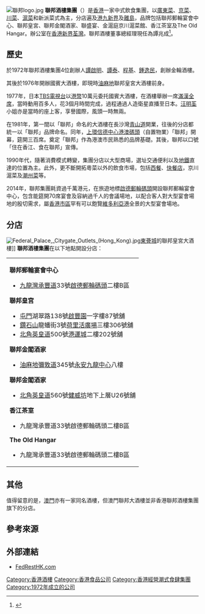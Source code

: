 {{noteTA
|1=zh-hans:荷里活广场;zh-hant:荷里活廣場
}}
[[File:聯邦logo.jpg|right]]
'''聯邦酒樓集團'''（{{lang-en|Federal Restaurant Group}}）是[[香港|香港]]一家中式飲食集團，以[[廣東菜|廣東菜]]、[[京菜|京菜]]、[[川菜|川菜]]、[[滬菜|滬菜]]和新派菜式為主，分店遍及[[香港島|港]][[九龍|九]][[新界|新界]]及[[離島|離島]]，品牌包括聯邦郵輪宴會中心、聯邦皇宮、聯邦金閣酒家、聯盛宴、金滬庭京川滬菜館、香江茶室及The Old Hangar。辦公室在[[香港|香港]][[新界|新界]][[荃灣|荃灣]]。聯邦酒樓董事總經理現任為譚兆成<ref>{{Cite web |url=https://www.hk01.com/%E7%A4%BE%E6%9C%83%E6%96%B0%E8%81%9E/486769/%E9%A3%9F%E8%82%86%E6%92%A4%E9%8A%B7%E6%AF%8F%E6%9E%B1%E4%BA%BA%E6%95%B8%E4%B8%8A%E9%99%90-%E9%A3%B2%E9%A3%9F%E6%A5%AD%E6%96%99%E7%88%B6%E8%A6%AA%E7%AF%80%E5%A2%9E%E8%A8%82%E6%9E%B1-%E5%B7%B2%E9%81%8E%E6%9C%80%E8%A1%B0%E6%99%82%E4%BB%A3 |title=食肆撤銷每枱人數上限　飲食業料父親節增訂枱：已過最衰時代 |accessdate=2020-06-16 |archive-date=2020-06-16 |archive-url=https://web.archive.org/web/20200616135144/https://www.hk01.com/%E7%A4%BE%E6%9C%83%E6%96%B0%E8%81%9E/486769/%E9%A3%9F%E8%82%86%E6%92%A4%E9%8A%B7%E6%AF%8F%E6%9E%B1%E4%BA%BA%E6%95%B8%E4%B8%8A%E9%99%90-%E9%A3%B2%E9%A3%9F%E6%A5%AD%E6%96%99%E7%88%B6%E8%A6%AA%E7%AF%80%E5%A2%9E%E8%A8%82%E6%9E%B1-%E5%B7%B2%E9%81%8E%E6%9C%80%E8%A1%B0%E6%99%82%E4%BB%A3 |dead-url=no }}</ref>。

==歷史==
{{unreferenced|章節|time=2019-01-01T09:13:00+00:00}}
於1972年聯邦酒樓集團4位創辦人[[譚啟明|譚啟明]]、[[譚泰|譚泰]]、[[程基|程基]]、[[鍾逸民|鍾逸民]]，創辦金輪酒樓。

其後於1976年開辦國賓大酒樓，即現時[[油麻地|油麻地]]聯邦皇宮大酒樓前身。

1977年，日本[[TBS電視台|TBS電視台]]以[[港幣|港幣]]10萬元委托國賓大酒樓，在酒樓舉辦一席[[滿漢全席|滿漢全席]]，當時動用百多人，花3個月時間完成，過程通過人造衛星直播至日本。[[汪明荃|汪明荃]]小姐亦是當時的座上客，享譽國際，風頭一時無兩。

在1981年，第一間以「聯邦」命名的大酒樓在長沙灣[[青山道|青山道]]開業，往後的分店都統一以「聯邦」品牌命名。同年，[[上環|上環]][[信德中心|信德中心]][[港澳客輪碼頭|港澳碼頭]]（自置物業）「聯邦」開幕，筵開三百席。奠定「聯邦」作為港澳市民熟悉的品牌基礎。其後，聯邦以口號「住在香江、食在聯邦」宣傳。

1990年代，隨著消費模式轉變，集團分店以大型商場，選址交通便利以及[[地鐵|地鐵]]直達的位置為主。此外，更不斷開拓粵菜以外的飲食市場，包括[[西餐|西餐]]、[[快餐店|快餐店]]，京川滬菜及[[潮州菜|潮州菜]]等。

2014年，聯邦集團耗資過千萬港元，在旅遊地標[[啟德郵輪碼頭|啟德郵輪碼頭]]開設聯邦郵輪宴會中心，包含能筵開70席宴會及容納過千人的會議場地，以配合客人對大型宴會場地的殷切需求，屬[[香港市區|香港市區]]罕有可以飽覽[[維多利亞港|維多利亞港]]全景的大型宴會場地。

==分店==
[[File:Federal_Palace,_Citygate_Outlets_(Hong_Kong).jpg|thumb]][[東薈城|東薈城]]的聯邦皇宮大酒樓]]
'''聯邦酒樓集團'''在以下地點開設分店：
{|
|valign=top|
'''聯邦郵輪宴會中心'''
*[[九龍灣|九龍灣]][[承豐道|承豐道]]33號[[啟德郵輪碼頭|啟德郵輪碼頭]]二樓B區
'''聯邦皇宮'''
*[[屯門|屯門]]湖翠路138號[[啟豐園|啟豐園]]一字樓87號舖
*[[鑽石山|鑽石山]]龍蟠街3號[[荷里活廣場|荷里活廣場]]三樓306號舖
*[[北角|北角]][[英皇道|英皇道]]500號[[港運城|港運城]]二樓202號舖
'''聯邦金閣酒家'''
*[[油麻地|油麻地]][[彌敦道|彌敦道]]345號[[永安九龍中心|永安九龍中心]]八樓
'''聯邦金閣酒家'''

*[[北角|北角]][[英皇道|英皇道]]560號[[健威花園|健威坊]]地下上層U26號舖
'''香江茶室'''
*九龍灣承豐道33號啟德郵輪碼頭二樓B區
'''The Old Hangar'''
*九龍灣承豐道33號啟德郵輪碼頭二樓B區
|}

== 其他 ==
值得留意的是，[[澳門|澳門]]亦有一家同名酒樓，但澳門聯邦大酒樓並非香港聯邦酒樓集團旗下的分店。

== 參考來源 ==
{{reflist}}

==外部連結==
{{commonscat|Federal Restaurant Group}}
* [http://www.fedresthk.com FedRestHK.com] {{Wayback|url=http://www.fedresthk.com/ |date=20160305182954 }}

[[Category:香港酒樓|Category:香港酒樓]]
[[Category:香港食品公司|Category:香港食品公司]]
[[Category:香港經營潮式食肆集團|Category:香港經營潮式食肆集團]]
[[Category:1972年成立的公司|Category:1972年成立的公司]]